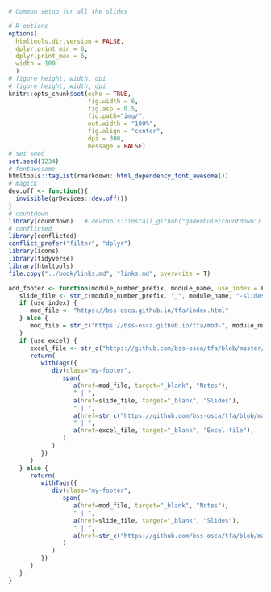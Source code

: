 ```r
# Common setup for all the slides

# R options
options(
  htmltools.dir.version = FALSE,
  dplyr.print_min = 6, 
  dplyr.print_max = 6,
  width = 100
  )
# figure height, width, dpi
# figure height, width, dpi
knitr::opts_chunk$set(echo = TRUE, 
                      fig.width = 6, 
                      fig.asp = 0.5,
                      fig.path="img/",
                      out.width = "100%",
                      fig.align = "center",
                      dpi = 300,
                      message = FALSE)
# set seed
set.seed(1234)
# fontawesome
htmltools::tagList(rmarkdown::html_dependency_font_awesome())
# magick
dev.off <- function(){
  invisible(grDevices::dev.off())
}
# countdown
library(countdown)   # devtools::install_github("gadenbuie/countdown")
# conflicted
library(conflicted)
conflict_prefer("filter", "dplyr")
library(icons)
library(tidyverse)
library(htmltools)
file.copy("../book/links.md", "links.md", overwrite = T)

add_footer <- function(module_number_prefix, module_name, use_index = F, use_excel = F) {
   slide_file <- str_c(module_number_prefix, "_", module_name, "-slides.html")
   if (use_index) {
      mod_file <- "https://bss-osca.github.io/tfa/index.html"
   } else {
      mod_file = str_c("https://bss-osca.github.io/tfa/mod-", module_number_prefix, "_", module_name)
   }
   if (use_excel) {
      excel_file <- str_c("https://github.com/bss-osca/tfa/blob/master/vba/", module_number_prefix, "-", module_name, "-template.xlsm")
      return(
         withTags({
            div(class="my-footer",
               span(
                  a(href=mod_file, target="_blank", "Notes"), 
                  " | ",
                  a(href=slide_file, target="_blank", "Slides"),    
                  " | ",
                  a(href=str_c("https://github.com/bss-osca/tfa/blob/master/slides/", module_number_prefix, "_", module_name, "-slides.Rmd"), target="_blank", "Source"),  
                  " | ",
                  a(href=excel_file, target="_blank", "Excel file"),    
               )
            )
         })   
      )
   } else {
      return(
         withTags({
            div(class="my-footer",
               span(
                  a(href=mod_file, target="_blank", "Notes"), 
                  " | ",
                  a(href=slide_file, target="_blank", "Slides"),    
                  " | ",
                  a(href=str_c("https://github.com/bss-osca/tfa/blob/master/slides/", module_number_prefix, "_", module_name, "-slides.Rmd"), target="_blank", "Source") 
               )
            )
         })   
      )
   }
}
```
